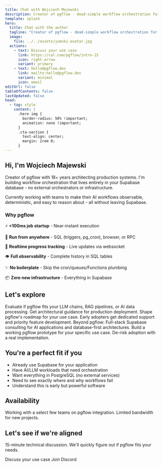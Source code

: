 ```yaml
---
title: Chat with Wojciech Majewski
description: Creator of pgflow - dead-simple workflow orchestration for Supabase. 18+ years full stack experience, AI workflow specialist.
template: splash
hero:
  title: Chat with the author
  tagline: "Creator of pgflow - dead-simple workflow orchestration for Supabase.<br/>Build LLM chains, RAG pipelines, and AI workflows you can actually debug."
  image:
    file: ../../assets/jumski-avatar.jpg
  actions:
    - text: Discuss your use case
      link: https://cal.com/pgflow/intro-15
      icon: right-arrow
      variant: primary
    - text: hello@pgflow.dev
      link: mailto:hello@pgflow.dev
      variant: minimal
      icon: email
editUrl: false
tableOfContents: false
lastUpdated: false
head:
  - tag: style
    content: |
      .hero img {
        border-radius: 50% !important;
        animation: none !important;
      }
      .cta-section {
        text-align: center;
        margin: 2rem 0;
      }
---
```



## Hi, I'm Wojciech Majewski

Creator of pgflow with 18+ years architecting production systems. I'm building workflow orchestration that lives entirely in your Supabase database - no external orchestrators or infrastructure.

Currently working with teams to make their AI workflows observable, deterministic, and easy to reason about - all without leaving Supabase.

### Why pgflow

⚡ **\<100ms job startup** - Near-instant execution

🔌 **Run from anywhere** - SQL (triggers, pg_cron), browser, or RPC

📡 **Realtime progress tracking** - Live updates via websocket

👁️ **Full observability** - Complete history in SQL tables

✨ **No boilerplate** - Skip the cron/queues/Functions plumbing

📦 **Zero new infrastructure** - Everything in Supabase

## Let's explore

<CardGrid>
<Card title="pgflow for AI Workflows" icon="rocket">
Evaluate if pgflow fits your LLM chains, RAG pipelines, or AI data processing. Get architectural guidance for production deployment.
</Card>

<Card title="Design Partnership" icon="puzzle">
Shape pgflow's roadmap for your use case. Early adopters get dedicated support and priority feature development.
</Card>

<Card title="Supabase + AI Architecture" icon="seti:db">
Beyond pgflow: Full-stack Supabase consulting for AI applications and database-first architectures.
</Card>

<Card title="Proof of Concept" icon="approve-check-circle">
Build a working pgflow prototype for your specific use case. De-risk adoption with a real implementation.
</Card>
</CardGrid>

## You're a perfect fit if you

- Already use Supabase for your application
- Have AI/LLM workloads that need orchestration
- Want everything in PostgreSQL (no external services)
- Need to see exactly where and why workflows fail
- Understand this is early but powerful software

## Availability

Working with a select few teams on pgflow integration. Limited bandwidth for new projects.

## Let's see if we're aligned

15-minute technical discussion. We'll quickly figure out if pgflow fits your needs.

<div class="cta-section">
  <LinkButton href="https://cal.com/pgflow/intro-15" variant="primary" icon="right-arrow">
    Discuss your use case
  </LinkButton>

  <LinkButton href="https://pgflow.dev/discord/" variant="minimal" icon="comment">
    Join Discord
  </LinkButton>
</div>
